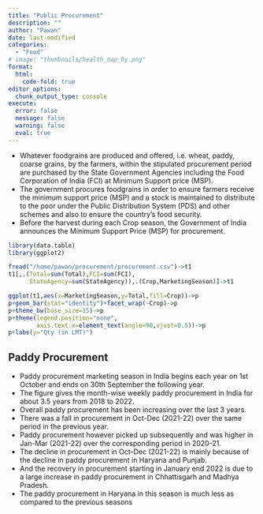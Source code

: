 ```yaml
---
title: "Public Procurement"
description: ""
author: "Pawan"
date: last-modified
categories:
  - "Food"
# image: "thumbnails/health_map_hy.png"
format:
  html:
    code-fold: true
editor_options:
  chunk_output_type: console
execute:
  error: false
  message: false
  warning: false
  eval: true
---
```


+ Whatever foodgrains are produced and offered, i.e. wheat, paddy, coarse grains, by the farmers, within the stipulated procurement period are purchased by the State Government Agencies including the Food Corporation of India (FCI) at Minimum Support price (MSP).
+ The government procures foodgrains in order to ensure farmers receive the minimum support price (MSP) and a stock is maintained to distribute to the poor under the Public Distribution System (PDS) and other schemes and also to ensure the country's food security.
+ Before the harvest during each Crop season, the Government of India announces the Minimum Support Price (MSP) for procurement.

```r
library(data.table)
library(ggplot2)

fread("/home/pawan/procurement/procurement.csv")->t1
t1[,.(Total=sum(Total),FCI=sum(FCI),
      StateAgency=sum(StateAgency)),.(Crop,MarketingSeason)]->t1

ggplot(t1,aes(x=MarketingSeason,y=Total,fill=Crop))->p
p+geom_bar(stat="identity")+facet_wrap(~Crop)->p
p+theme_bw(base_size=15)->p
p+theme(legend.position="none",
        axis.text.x=element_text(angle=90,vjust=0.5))->p
p+labs(y="Qty (in LMT)")
```

## Paddy Procurement
+ Paddy procurement marketing season in India begins each year on 1st October and ends on 30th September the following year.
+ The figure gives the month-wise weekly paddy procurement in India for about 3.5 years from 2018 to 2022.
+ Overall paddy procurement has been increasing over the last 3 years.
+ There was a fall in procurement in Oct-Dec (2021-22) over the same period in the previous year.
+ Paddy procurement however picked up subsequently and was higher in Jan-Mar (2021-22) over the corresponding period in 2020-21.
+ The decline in procurement in Oct-Dec (2021-22) is mainly because of the decline in paddy procurement in Haryana and Punjab.
+ And the recovery in procurement starting in January end 2022  is due to a large increase in paddy procurement in Chhattisgarh and Madhya Pradesh.
+ The paddy procurement in Haryana in this season is much less as compared to the previous seasons
